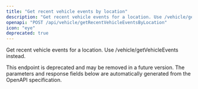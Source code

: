 ```yaml
---
title: "Get recent vehicle events by location"
description: "Get recent vehicle events for a location. Use /vehicle/getVehicleEvents instead."
openapi: "POST /api/vehicle/getRecentVehicleEventsByLocation"
icon: "eye"
deprecated: true
---
```


Get recent vehicle events for a location. Use /vehicle/getVehicleEvents instead.

<Warning>
This endpoint is deprecated and may be removed in a future version.
</Warning>

<Note>
The parameters and response fields below are automatically generated from the OpenAPI specification.
</Note>
